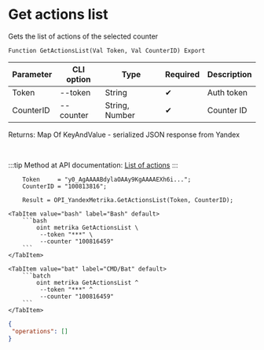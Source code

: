 ﻿---
sidebar_position: 1
---


# Get actions list
 Gets the list of actions of the selected counter



`Function GetActionsList(Val Token, Val CounterID) Export`

  | Parameter | CLI option | Type | Required | Description |
  |-|-|-|-|-|
  | Token | --token | String | &#x2714; | Auth token |
  | CounterID | --counter | String, Number | &#x2714; | Counter ID |

  
  Returns:  Map Of KeyAndValue - serialized JSON response from Yandex

<br/>

:::tip
Method at API documentation: [List of actions](https://yandex.ru/dev/metrika/en/management/openapi/operation/operations)
:::
<br/>



```bsl title="1C:Enterprise/OneScript code example"
    Token     = "y0_AgAAAABdylaOAAy9KgAAAAEXh6i...";
    CounterID = "100813816";

    Result = OPI_YandexMetrika.GetActionsList(Token, CounterID);
```
 

 <Tabs>
  
    <TabItem value="bash" label="Bash" default>
        ```bash
            oint metrika GetActionsList \
             --token "***" \
             --counter "100816459"
        ```
    </TabItem>
  
    <TabItem value="bat" label="CMD/Bat" default>
        ```batch
            oint metrika GetActionsList ^
             --token "***" ^
             --counter "100816459"
        ```
    </TabItem>
</Tabs>


```json title="Result"
{
 "operations": []
}
```
